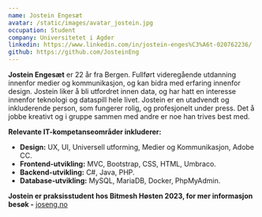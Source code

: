 ```yaml
---
name: Jostein Engesæt
avatar: /static/images/avatar_jostein.jpg
occupation: Student
company: Universitetet i Agder
linkedin: https://www.linkedin.com/in/jostein-enges%C3%A6t-020762236/
github: https://github.com/JosteinEng
---
```


**Jostein Engesæt** er 22 år fra Bergen. Fullført videregående utdanning innenfor medier og kommunikasjon, og kan bidra med erfaring innenfor design. Jostein liker å bli utfordret innen data, og har hatt en interesse innenfor teknologi og dataspill hele livet. Jostein er en utadvendt og inkluderende person, som fungerer rolig, og profesjonelt under press. Det å jobbe kreativt og i gruppe sammen med andre er noe han trives best med.

**Relevante IT-kompetanseområder inkluderer:**

- **Design:** UX, UI, Universell utforming, Medier og Kommunikasjon, Adobe CC.
- **Frontend-utvikling:** MVC, Bootstrap, CSS, HTML, Umbraco.
- **Backend-utvikling:** C#, Java, PHP.
- **Database-utvikling:** MySQL, MariaDB, Docker, PhpMyAdmin.

**Jostein er praksisstudent hos Bitmesh Høsten 2023, for mer informasjon besøk -** [joseng.no](https://www.joseng.no/)